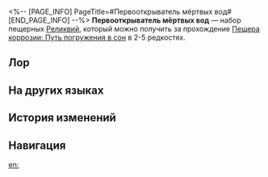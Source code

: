 <%-- [PAGE_INFO]
PageTitle=#Первооткрыватель мёртвых вод#
[END_PAGE_INFO] --%>
{{Набор Реликвий Инфобокс
|id           = 81174
|Изображение  = Предмет Первооткрыватель мёртвых вод.png
|Тип          = Пещерная реликвия
|2пБонус      = Повышает урон, наносимый противникам с ослаблениями, на 12%.
|4пБонус      = Повышает крит. шанс на 4%. Крит. урон владельца, наносимый противникам с не менее, чем 2/3 ослаблениями, повышается на 8%/12% соответственно. После того как владелец накладывает ослабление на противника, указанные выше эффекты повышаются на 100% на 1 ход.
|Голова       = Теплоизоляционный шлем первооткрывателя
|Руки         = Бесполюсный компас первооткрывателя
|Тело         = Свинцовый скафандр первооткрывателя
|Ноги         = Звёздный якорь первооткрывателя
|Редкость     = 2345
|Источник2.1  = [[Пещера коррозии: Путь погружения в сон]]
|Источник3.1  = [[Пещера коррозии: Путь погружения в сон]]
|Источник4.1  = [[Пещера коррозии: Путь погружения в сон]]
|Источник5.1  = [[Пещера коррозии: Путь погружения в сон]]
|Источник5.2  = [[Синтез реликвий]]
|Свойство1    = 
|Свойство2    = 
|Свойство3    = 
}}
'''Первооткрыватель мёртвых вод''' — набор пещерных [[Реликвии|Реликвий]], который можно получить за прохождение [[Пещера коррозии: Путь погружения в сон]] в 2-5{{Иконка/Звёзды|1}} редкостях.

==Лор==
{{Реликвия Лор|Первооткрыватель мёртвых вод}}

==На других языках==
{{На других языках
|en   = Pioneer Diver of Dead Waters
|zhs  = 死水深潜的先驱
|zht  = 死水深潛的先驅
|ja   = 死水に潜る先駆者
|ko   = 사수에 잠수한 선구자
|es   = Buceadora pionera del agua muerta
|fr   = Exploratrice des abîmes
|ru   = Первооткрыватель мёртвых вод
|th   = Pioneer Diver of Dead Waters
|vi   = Tiên Phong Trong Nước Chết
|de   = Pioniertaucherin toter Gewässer
|id   = Pioneer Diver of Dead Waters
|pt   = Mergulhadora Pioneira de Águas Mortas
}}

==История изменений==
{{История изменений|3.5}}

==Навигация==
{{Наборы реликвий Навбокс}}

[[en:]]